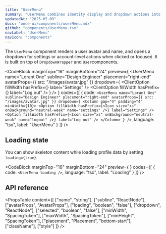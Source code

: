```yaml
---
title: "UserMenu"
summary: "UserMenu combines identity display and dropdown actions into a single interactive element for account or profile management."
updatedAt: "2025-05-09"
docs: "once-ui/components/userMenu.mdx"
github: "components/UserMenu.tsx"
navLabel: "UserMenu"
navIcon: "components"
---
```


The `UserMenu` component renders a user avatar and name, and opens a dropdown for settings or account-level actions when clicked or focused. It is built on top of `DropdownWrapper` and `User`components.

<CodeBlock
  marginTop="16"
  marginBottom="24"
  preview={
    <UserMenu
      name="Lorant One"
      subline="Design Engineer"
      placement="right-end"
      avatarProps={{ src: "/images/avatar.jpg" }}
      dropdown={
        <Column gap="4" padding="4" minWidth={10}>
          <ClientOption fillWidth hasPrefix={<Icon size="xs" onBackground="neutral-weak" name="settings" />} label="Settings" />
          <ClientOption fillWidth hasPrefix={<Icon size="xs" onBackground="neutral-weak" name="logout" />} label="Log out" />
        </Column>
      }
    />
  }
  codes={[
    {
      code:
`<UserMenu
    name="Lorant One"
    subline="Design Engineer"
    placement="right-end"
    avatarProps={{ src: "/images/avatar.jpg" }}
    dropdown={
      <Column gap="4" padding="4" minWidth={10}>
        <Option fillWidth hasPrefix={<Icon size="xs" onBackground="neutral-weak" name="settings" />} label="Settings" />
        <Option fillWidth hasPrefix={<Icon size="xs" onBackground="neutral-weak" name="logout" />} label="Log out" />
      </Column>
    }
/>`,
      language: "tsx",
      label: "UserMenu"
    }
  ]}
/>

## Loading state

You can show skeleton content while loading profile data by setting `loading={true}`.

<CodeBlock
  marginTop="16"
  marginBottom="24"
  preview={
    <UserMenu loading />
  }
  codes={[
    {
      code:
`<UserMenu loading />`,
      language: "tsx",
      label: "Loading"
    }
  ]}
/>

## API reference

<PropsTable
  content={[
    ["name", "string"],
    ["subline", "ReactNode"],
    ["avatarProps", "AvatarProps"],
    ["loading", "boolean", "false"],
    ["dropdown", "ReactNode"],
    ["selected", "boolean", "false"],
    ["minWidth", "SpacingToken"],
    ["maxWidth", "SpacingToken"],
    ["minHeight", "SpacingToken"],
    ["placement", "Placement", "bottom-start"],
    ["className"],
    ["style"]
  ]}
/>
